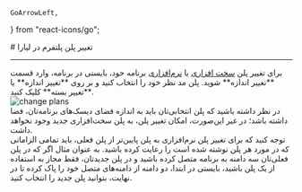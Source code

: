     GoArrowLeft,
} from "react-icons/go";

<Layout>
# تغییر پلن پلتفرم در لیارا

<hr className="mb-2" />
برای تغییر پلن <a href="./plans/hardware-plans" className="blue-link">سخت افزاری</a> یا <a href="./plans/software-plans" className="blue-link">نرم‌افزاری</a> برنامه خود، بایستی در برنامه، وارد قسمت **تغییر اندازه** شوید. 
پلن مد نظر خود را انتخاب کنید و بر روی **تغییر اندازه** یا **تغییر بسته** کلیک کنید. 
<div className="h-4" />
<img src="https://files.liara.ir/liara/docs/chnage-plans.gif" alt="change plans"/>
<div className="h-4" />


<Section id="requirements-to-change-the-hardware-plan" title="لزومات تغییر پلن سخت‌افزاری" />
در نظر داشته باشید که پلن انتخابی‌تان باید به اندازه فضای دیسک‌های برنامه‌تان، فضا داشته باشد؛ در غیر این‌صورت، امکان تغییر پلن، به پلن سخت‌افزاری جدید وجود نخواهد داشت.

<Section id="requirements-to-change-the-software-plan" title="لزومات تغییر پلن نرم‌افزاری" />
توجه کنید که برای تغییر پلن نرم‌افزاری به پلن پایین‌تر از پلن فعلی، باید تمامی الزاماتی که در مورد هر پلن نوشته شده است را رعایت کرده باشید.
به عنوان مثال اگر که در پلن فعلی‌تان سه دامنه به برنامه متصل کرده باشید و در پلن جدیدتان، فقط مجاز به استفاده از یک پلن باشید، بایستی در ابتدا، دو دامنه از دامنه‌های متصل خود را پاک کرده تا در نهایت، بتوانید پلن جدید را انتخاب کنید.

</Layout>